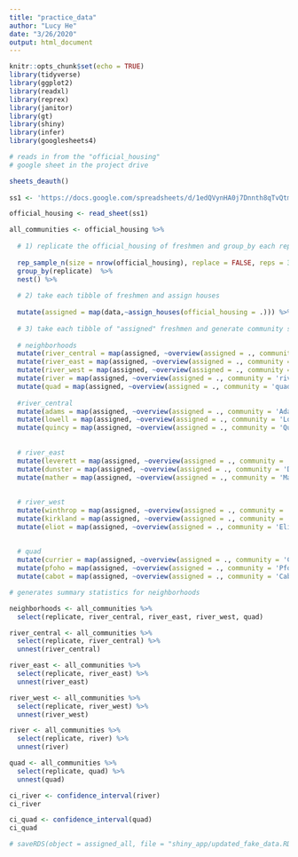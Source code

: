 ```yaml
---
title: "practice_data"
author: "Lucy He"
date: "3/26/2020"
output: html_document
---
```


```r
knitr::opts_chunk$set(echo = TRUE)
library(tidyverse)
library(ggplot2)
library(readxl)
library(reprex)
library(janitor)
library(gt)
library(shiny)
library(infer)
library(googlesheets4)
```

```r

# reads in from the "official_housing"
# google sheet in the project drive

sheets_deauth()
  
ss1 <- 'https://docs.google.com/spreadsheets/d/1edQVynHA0j7Dnnth8qTvQtmS3ww768lyl4pyPC8XPoE/edit?usp=sharing'

official_housing <- read_sheet(ss1) 
```


```r

all_communities <- official_housing %>% 
  
  # 1) replicate the official_housing of freshmen and group_by each replicate
  
  rep_sample_n(size = nrow(official_housing), replace = FALSE, reps = 3) %>% 
  group_by(replicate)  %>% 
  nest() %>%
  
  # 2) take each tibble of freshmen and assign houses
  
  mutate(assigned = map(data,~assign_houses(official_housing = .))) %>% 
  
  # 3) take each tibble of "assigned" freshmen and generate community summaries
  
  # neighborhoods
  mutate(river_central = map(assigned, ~overview(assigned = ., community = 'river_central'))) %>% 
  mutate(river_east = map(assigned, ~overview(assigned = ., community = 'river_east'))) %>% 
  mutate(river_west = map(assigned, ~overview(assigned = ., community = 'river_west'))) %>% 
  mutate(river = map(assigned, ~overview(assigned = ., community = 'river'))) %>% 
  mutate(quad = map(assigned, ~overview(assigned = ., community = 'quad'))) %>% 
  
  #river_central
  mutate(adams = map(assigned, ~overview(assigned = ., community = 'Adams'))) %>% 
  mutate(lowell = map(assigned, ~overview(assigned = ., community = 'Lowell'))) %>% 
  mutate(quincy = map(assigned, ~overview(assigned = ., community = 'Quincy'))) %>% 
  
  
  # river_east
  mutate(leverett = map(assigned, ~overview(assigned = ., community = 'Leverett'))) %>% 
  mutate(dunster = map(assigned, ~overview(assigned = ., community = 'Dunster'))) %>% 
  mutate(mather = map(assigned, ~overview(assigned = ., community = 'Mather'))) %>%  
  
  
  # river_west
  mutate(winthrop = map(assigned, ~overview(assigned = ., community = 'Winthrop'))) %>% 
  mutate(kirkland = map(assigned, ~overview(assigned = ., community = 'Kirkland'))) %>% 
  mutate(eliot = map(assigned, ~overview(assigned = ., community = 'Eliot'))) %>%   
  
  
  # quad
  mutate(currier = map(assigned, ~overview(assigned = ., community = 'Currier'))) %>% 
  mutate(pfoho = map(assigned, ~overview(assigned = ., community = 'Pfoho'))) %>% 
  mutate(cabot = map(assigned, ~overview(assigned = ., community = 'Cabot'))) 

```

```r

# generates summary statistics for neighborhoods

neighborhoods <- all_communities %>% 
  select(replicate, river_central, river_east, river_west, quad) 

river_central <- all_communities %>% 
  select(replicate, river_central) %>% 
  unnest(river_central)

river_east <- all_communities %>% 
  select(replicate, river_east) %>% 
  unnest(river_east)

river_west <- all_communities %>% 
  select(replicate, river_west) %>% 
  unnest(river_west)

river <- all_communities %>% 
  select(replicate, river) %>% 
  unnest(river)

quad <- all_communities %>% 
  select(replicate, quad) %>% 
  unnest(quad)
```

```r

ci_river <- confidence_interval(river)
ci_river

ci_quad <- confidence_interval(quad)
ci_quad
```



```r
# saveRDS(object = assigned_all, file = "shiny_app/updated_fake_data.RDS")
```






